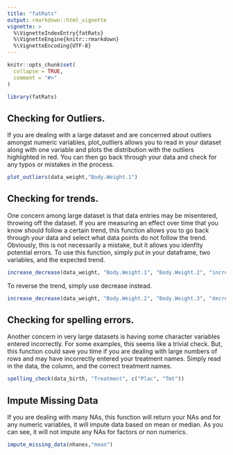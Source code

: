 ```yaml
---
title: "fatRats"
output: rmarkdown::html_vignette
vignette: >
  %\VignetteIndexEntry{fatRats}
  %\VignetteEngine{knitr::rmarkdown}
  %\VignetteEncoding{UTF-8}
---
```


```r
knitr::opts_chunk$set(
  collapse = TRUE,
  comment = "#>"
)
```

```r
library(fatRats)
```

## Checking for Outliers.

If you are dealing with a large dataset and are concerned about outliers amongst numeric variables, plot_outliers allows you to read in your dataset along with one variable and plots the distribution with the outliers highlighted in red. You can then go back through your data and check for any typos or mistakes in the process.

```r
plot_outliers(data_weight,"Body.Weight.1")
```

## Checking for trends.

One concern among large dataset is that data entries may be misentered, throwing off the dataset. If you are measuring an effect over time that you know should follow a certain trend, this function allows you to go back through your data and select what data points do not follow the trend. Obviously, this is not necessarily a mistake, but it allows you idenfity potential errors. To use this function, simply put in your dataframe, two variables, and the expected trend.

```r
increase_decrease(data_weight, "Body.Weight.1", "Body.Weight.2", "increase")
```

To reverse the trend, simply use decrease instead.

```r
increase_decrease(data_weight, "Body.Weight.2", "Body.Weight.3", "decrease")
```
  
## Checking for spelling errors.

Another concern in very large datasets is having some character variables entered incorrectly. For some examples, this seems like a trivial check. But, this function could save you time if you are dealing with large numbers of rows and may have incorrectly entered your treatment names. Simply read in the data, the column, and the correct treatment names.

```r
spelling_check(data_birth, "Treatment", c("Plac", "Tmt"))
```

## Impute Missing Data

If you are dealing with many NAs, this function will return your NAs and for any numeric variables, it will impute data based on mean or median. As you can see, it will not impute any NAs for factors or non numerics.

```r
impute_missing_data(nhanes,"mean")
```
  
